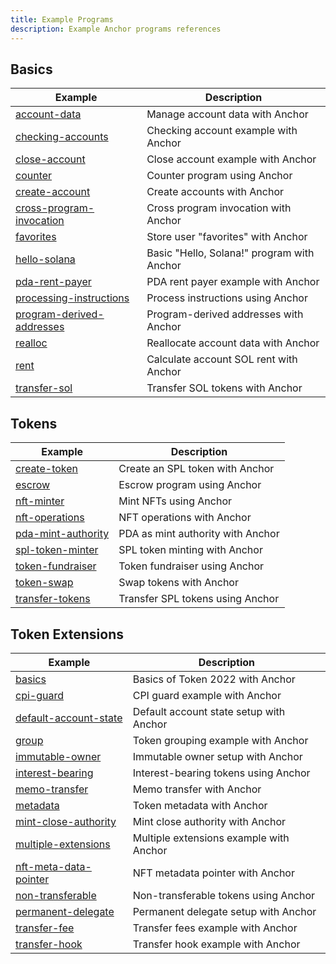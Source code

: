 ```yaml
---
title: Example Programs
description: Example Anchor programs references
---
```


## Basics

| Example                                                                                                                       | Description                                |
| ----------------------------------------------------------------------------------------------------------------------------- | ------------------------------------------ |
| [account-data](https://github.com/solana-developers/program-examples/tree/main/basics/account-data)                           | Manage account data with Anchor            |
| [checking-accounts](https://github.com/solana-developers/program-examples/tree/main/basics/checking-accounts)                 | Checking account example with Anchor       |
| [close-account](https://github.com/solana-developers/program-examples/tree/main/basics/close-account)                         | Close account example with Anchor          |
| [counter](https://github.com/solana-developers/program-examples/tree/main/basics/counter)                                     | Counter program using Anchor               |
| [create-account](https://github.com/solana-developers/program-examples/tree/main/basics/create-account)                       | Create accounts with Anchor                |
| [cross-program-invocation](https://github.com/solana-developers/program-examples/tree/main/basics/cross-program-invocation)   | Cross program invocation with Anchor       |
| [favorites](https://github.com/solana-developers/program-examples/tree/main/basics/favorites)                                 | Store user "favorites" with Anchor         |
| [hello-solana](https://github.com/solana-developers/program-examples/tree/main/basics/hello-solana)                           | Basic "Hello, Solana!" program with Anchor |
| [pda-rent-payer](https://github.com/solana-developers/program-examples/tree/main/basics/pda-rent-payer)                       | PDA rent payer example with Anchor         |
| [processing-instructions](https://github.com/solana-developers/program-examples/tree/main/basics/processing-instructions)     | Process instructions using Anchor          |
| [program-derived-addresses](https://github.com/solana-developers/program-examples/tree/main/basics/program-derived-addresses) | Program-derived addresses with Anchor      |
| [realloc](https://github.com/solana-developers/program-examples/tree/main/basics/realloc)                                     | Reallocate account data with Anchor        |
| [rent](https://github.com/solana-developers/program-examples/tree/main/basics/rent)                                           | Calculate account SOL rent with Anchor     |
| [transfer-sol](https://github.com/solana-developers/program-examples/tree/main/basics/transfer-sol)                           | Transfer SOL tokens with Anchor            |

## Tokens

| Example                                                                                                         | Description                       |
| --------------------------------------------------------------------------------------------------------------- | --------------------------------- |
| [create-token](https://github.com/solana-developers/program-examples/tree/main/tokens/create-token)             | Create an SPL token with Anchor   |
| [escrow](https://github.com/solana-developers/program-examples/tree/main/tokens/escrow)                         | Escrow program using Anchor       |
| [nft-minter](https://github.com/solana-developers/program-examples/tree/main/tokens/nft-minter)                 | Mint NFTs using Anchor            |
| [nft-operations](https://github.com/solana-developers/program-examples/tree/main/tokens/nft-operations)         | NFT operations with Anchor        |
| [pda-mint-authority](https://github.com/solana-developers/program-examples/tree/main/tokens/pda-mint-authority) | PDA as mint authority with Anchor |
| [spl-token-minter](https://github.com/solana-developers/program-examples/tree/main/tokens/spl-token-minter)     | SPL token minting with Anchor     |
| [token-fundraiser](https://github.com/solana-developers/program-examples/tree/main/tokens/token-fundraiser)     | Token fundraiser using Anchor     |
| [token-swap](https://github.com/solana-developers/program-examples/tree/main/tokens/token-swap)                 | Swap tokens with Anchor           |
| [transfer-tokens](https://github.com/solana-developers/program-examples/tree/main/tokens/transfer-tokens)       | Transfer SPL tokens using Anchor  |

## Token Extensions

| Example                                                                                                                          | Description                             |
| -------------------------------------------------------------------------------------------------------------------------------- | --------------------------------------- |
| [basics](https://github.com/solana-developers/program-examples/tree/main/tokens/token-2022/basics)                               | Basics of Token 2022 with Anchor        |
| [cpi-guard](https://github.com/solana-developers/program-examples/tree/main/tokens/token-2022/cpi-guard)                         | CPI guard example with Anchor           |
| [default-account-state](https://github.com/solana-developers/program-examples/tree/main/tokens/token-2022/default-account-state) | Default account state setup with Anchor |
| [group](https://github.com/solana-developers/program-examples/tree/main/tokens/token-2022/group)                                 | Token grouping example with Anchor      |
| [immutable-owner](https://github.com/solana-developers/program-examples/tree/main/tokens/token-2022/immutable-owner)             | Immutable owner setup with Anchor       |
| [interest-bearing](https://github.com/solana-developers/program-examples/tree/main/tokens/token-2022/interest-bearing)           | Interest-bearing tokens using Anchor    |
| [memo-transfer](https://github.com/solana-developers/program-examples/tree/main/tokens/token-2022/memo-transfer)                 | Memo transfer with Anchor               |
| [metadata](https://github.com/solana-developers/program-examples/tree/main/tokens/token-2022/metadata)                           | Token metadata with Anchor              |
| [mint-close-authority](https://github.com/solana-developers/program-examples/tree/main/tokens/token-2022/mint-close-authority)   | Mint close authority with Anchor        |
| [multiple-extensions](https://github.com/solana-developers/program-examples/tree/main/tokens/token-2022/multiple-extensions)     | Multiple extensions example with Anchor |
| [nft-meta-data-pointer](https://github.com/solana-developers/program-examples/tree/main/tokens/token-2022/nft-meta-data-pointer) | NFT metadata pointer with Anchor        |
| [non-transferable](https://github.com/solana-developers/program-examples/tree/main/tokens/token-2022/non-transferable)           | Non-transferable tokens using Anchor    |
| [permanent-delegate](https://github.com/solana-developers/program-examples/tree/main/tokens/token-2022/permanent-delegate)       | Permanent delegate setup with Anchor    |
| [transfer-fee](https://github.com/solana-developers/program-examples/tree/main/tokens/token-2022/transfer-fee)                   | Transfer fees example with Anchor       |
| [transfer-hook](https://github.com/solana-developers/program-examples/tree/main/tokens/token-2022/transfer-hook)                 | Transfer hook example with Anchor       |
